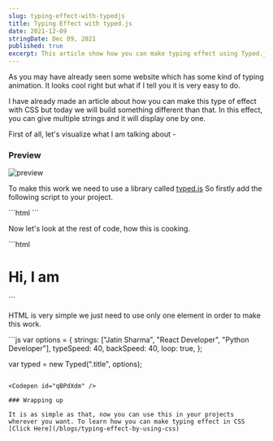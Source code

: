 ```yaml
---
slug: typing-effect-with-typedjs
title: Typing Effect with typed.js
date: 2021-12-09
stringDate: Dec 09, 2021
published: true
excerpt: This article show how you can make typing effect using Typed.js, In this you can pass array as argument and it will iterate over that and will show you the result in the typing form.
---
```


As you may have already seen some website which has some kind of typing animation. It looks cool right but what if I tell you it is very easy to do.

I have already made an article about how you can make this type of effect with CSS but today we will build something different than that. In this effect, you can give multiple strings and it will display one by one.

First of all, let's visualize what I am talking about -

### Preview

![preview](https://i.imgur.com/0vwGdE4.gif)

To make this work we need to use a library called [typed.js](https://mattboldt.github.io/typed.js/) So firstly add the following script to your project.

<CodeTitle title="index.html" />
```html
<script src="https://cdn.jsdelivr.net/npm/typed.js@2.0.12"></script>
```

Now let's look at the rest of code, how this is cooking.

<CodeTitle title="index.html" />
```html
<h1>Hi, I am <span class="title"></span></h1>
```

HTML is very simple we just need to use only one element in order to make this work.


<CodeTitle title="script.js" />
```js
var options = {
  strings: ["Jatin Sharma", "React Developer", "Python Developer"],
  typeSpeed: 40,
  backSpeed: 40,
  loop: true,
};

var typed = new Typed(".title", options);
```

<Codepen id="qBPdXdm" />

### Wrapping up

It is as simple as that, now you can use this in your projects wherever you want. To learn how you can make typing effect in CSS [Click Here](/blogs/typing-effect-by-using-css)

